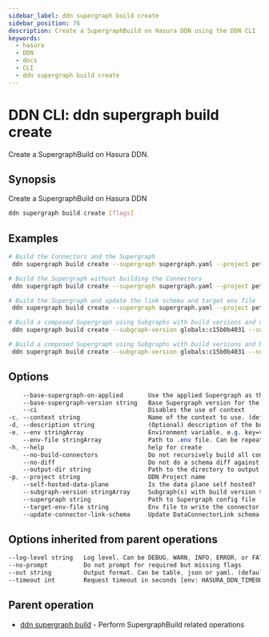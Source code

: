 ```yaml
---
sidebar_label: ddn supergraph build create
sidebar_position: 76
description: Create a SupergraphBuild on Hasura DDN using the DDN CLI
keywords:
  - hasura
  - DDN
  - docs
  - CLI
  - ddn supergraph build create
---
```


# DDN CLI: ddn supergraph build create

Create a SupergraphBuild on Hasura DDN.

## Synopsis

Create a SupergraphBuild on Hasura DDN

```bash
ddn supergraph build create [flags]
```

## Examples

```bash
# Build the Connectors and the Supergraph
 ddn supergraph build create --supergraph supergraph.yaml --project pet-lion-2649 --env-file .env.cloud

# Build the Supergraph without building the Connectors
 ddn supergraph build create --supergraph supergraph.yaml --project pet-lion-2649 --no-build-connectors

# Build the Supergraph and update the link schema and target env file
 ddn supergraph build create --supergraph supergraph.yaml --project pet-lion-2649 --update-connector-link-schema --target-env-file .env.cloud

# Build a composed Supergraph using Subgraphs with build versions and using the applied Supergraph Build as the base Supergraph (Advanced plan only)
 ddn supergraph build create --subgraph-version globals:c15b0b4031 --subgraph-version my_subgraph:c15b0b4031 --base-supergraph-on-applied

# Build a composed Supergraph using Subgraphs with build versions and base Supergraph version (Advanced plan only)
 ddn supergraph build create --subgraph-version globals:c15b0b4031 --subgraph-version my_subgraph:c15b0b4031 --base-supergraph-version c15b0b4871
```

## Options

```sass
    --base-supergraph-on-applied       Use the applied Supergraph as the base supergraph
    --base-supergraph-version string   Base Supergraph version for the compose build
    --ci                               Disables the use of context
-c, --context string                   Name of the context to use. (default <current_context>)
-d, --description string               (Optional) description of the build
-e, --env stringArray                  Environment variable, e.g. key=val. Can be repeated to provide multiple env vars
    --env-file stringArray             Path to .env file. Can be repeated to provide multiple env files
-h, --help                             help for create
    --no-build-connectors              Do not recursively build all connectors in all subgraphs and use their URLs for supergraph build. (default: false)
    --no-diff                          Do not do a schema diff against the applied build
    --output-dir string                Path to the directory to output the build artifacts
-p, --project string                   DDN Project name
    --self-hosted-data-plane           Is the data plane self hosted?
    --subgraph-version stringArray     Subgraph(s) with build version to compose
    --supergraph string                Path to Supergraph config file
    --target-env-file string           Env file to write the connector build URLs to.
    --update-connector-link-schema     Update DataConnectorLink schema with the NDC schema of the connectors built recursively. (default: false)
```

## Options inherited from parent operations

```sass
--log-level string   Log level. Can be DEBUG, WARN, INFO, ERROR, or FATAL. (default "INFO")
--no-prompt          Do not prompt for required but missing flags
--out string         Output format. Can be table, json or yaml. (default "table")
--timeout int        Request timeout in seconds [env: HASURA_DDN_TIMEOUT] (default 100)
```

## Parent operation

- [ddn supergraph build](/cli/commands/ddn_supergraph_build) - Perform SupergraphBuild related operations
